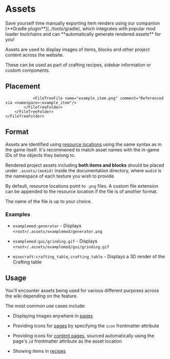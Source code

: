 
# Assets

<Callout>
    Save yourself time manually exporting item renders using our companion [**Gradle plugin**](../tools/gradle),
    which integrates with popular mod loader toolchains and can **automatically generate rendered assets** for you!
</Callout>

Assets are used to display images of items, blocks and other project content across the website.

These can be used as part of crafting recipes, sidebar information or custom components.

## Placement

<FileTree>
    <FileTreeFolder name="<root>" defaultOpen>
        <FileTreeFolder name=".assets" defaultOpen>
            <FileTreeFolder name="<namespace>" defaultOpen>
                <FileTreeFolder name="gui" defaultOpen>
                    <FileTreeFile name="electric_furnace.png"/>
                    <FileTreeFile name="progress.gif"/>
                </FileTreeFolder>

                <FileTreeFile name="example_item.png" comment="Referenced via <namespace>:example_item"/>
            </FileTreeFolder>
        </FileTreeFolder>
    </FileTreeFolder>
</FileTree>

## Format

Assets are identified using [resource locations](https://minecraft.wiki/w/Resource_location) using the same syntax as
in the game itself. It's recommened to match asset names with the in-game IDs of the objects they belong to.

Rendered project assets including **both items and blocks** should be placed under `.assets/(modid)` inside the
documentation directory, where `modid` is the namespace of each texture you wish to provide.

By default, resource locations point to `.png` files. A custom file extension can be appended to the resource location
if the file is of another format.

The name of the file is up to your choice.

### Examples

- `examplemod:generator` - Displays `<root>/.assets/examplemod/generator.png`

<p/>

- `examplemod:gui/grinding.gif` - Displays `<root>/.assets/examplemod/gui/grinding.gif`

<p/>

- `minecraft:crafting_table`, `crafting_table` - Displays a 3D render of the Crafting table

## Usage

You'll encounter assets being used for various different purposes across the wiki depending on the feature.

The most common use cases include:

- Displaying images anywhere in [pages](pages#extensions)

- Providing icons for [pages](pages#metadata) by specifying the `icon` frontmatter attribute

- Providing icons for [content pages](pages/content_pages), sourced automatically using the page's `id` frontmatter attribute
  as the asset location

- Showing items in [recipes](game_data#recipes)